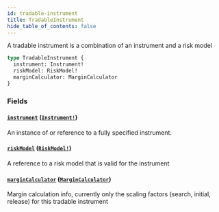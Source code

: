 ```yaml
---
id: tradable-instrument
title: TradableInstrument
hide_table_of_contents: false
---
```



A tradable instrument is a combination of an instrument and a risk model

```graphql
type TradableInstrument {
  instrument: Instrument!
  riskModel: RiskModel!
  marginCalculator: MarginCalculator
}
```


### Fields

#### [`instrument`](#) ([`Instrument!`](/mainnet/api/graphql/objects/instrument))

An instance of or reference to a fully specified instrument.


#### [`riskModel`](#) ([`RiskModel!`](/mainnet/api/graphql/unions/risk-model))

A reference to a risk model that is valid for the instrument


#### [`marginCalculator`](#) ([`MarginCalculator`](/mainnet/api/graphql/objects/margin-calculator))

Margin calculation info, currently only the scaling factors (search, initial, release) for this tradable instrument




